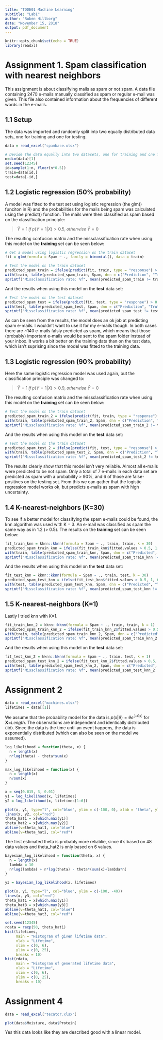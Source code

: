 ```yaml
---
title: "TDDE01 Machine Learning"
subtitle: "Lab1"
author: "Ruben Hillborg"
date: "November 15, 2018"
output: pdf_document
---
```


```r
knitr::opts_chunk$set(echo = TRUE)
library(readxl)
```

# Assignment 1. Spam classification with nearest neighbors

This assignment is about classifying mails as spam or not spam. A data file containing 2470 e-mails manually classified as spam or regular e-mail was given. This file also contained information about the frequencies of different words in the e-mails. 

## 1.1 Setup
The data was imported and randomly split into two equally distributed data sets, one for training and one for testing. 

```r
data = read_excel("spambase.xlsx")

# Devide the data equally into two datasets, one for training and one for testing
n=dim(data)[1]
set.seed(12345)
id=sample(1:n, floor(n*0.5))
train=data[id,]
test=data[-id,]
```

## 1.2 Logistic regression (50% probability)
A model was fitted to the test set using logistic regression (the glm() funciton in R) and the probabilities for the mails being spam was calculated using the predict() function. The mails were then classified as spam based on the classification principle:

>$\hat{Y} = 1 \;if \;p(Y = 1|X) > 0.5, \;otherwise \;\hat{Y} = 0$

The resulting confusion matrix and the missclassification rate when using this model on the **training** set can be seen below:

```r
# Get a model using logistic regression on the train dataset
fit = glm(formula = Spam ~ ., family = binomial(), data = train)

# Test the model on the train dataset
predicted_spam_train = ifelse(predict(fit, train, type = "response") > 0.5, 1, 0)
with(train, table(predicted_spam_train, Spam, dnn = c("Prediction", "Truth")))
sprintf("Missclassification rate: %f", mean(predicted_spam_train != train$Spam))
```

And the results when using this model on the **test** data set:

```r
# Test the model on the test dataset
predicted_spam_test = ifelse(predict(fit, test, type = "response") > 0.5, 1, 0)
with(test, table(predicted_spam_test, Spam, dnn = c("Prediction", "Truth")))
sprintf("Missclassification rate: %f", mean(predicted_spam_test != test$Spam))
```

As can be seen from the results, the model does an ok job at predicting spam e-mails. I wouldn't want to use it for my e-mails though. In both cases there are ~140 e-mails falsly predicted as spam, which means that those (probably) important e-mails would be sent to the spam folder instead of your inbox. It works a bit better on the training data than on the test data, which isn't suprising since the model was fitted to the training data. 

## 1.3 Logistic regression (90% probability)
Here the same logistic regression model was used again, but the classification principle was changed to:

>$\hat{Y} = 1 \;if \;p(Y = 1|X) > 0.9, \;otherwise \;\hat{Y} = 0$

The resulting confusion matrix and the missclassification rate when using this model on the **training** set can be seen below:

```r
# Test the model on the train dataset
predicted_spam_train_2 = ifelse(predict(fit, train, type = "response") > 0.9, 1, 0)
with(train, table(predicted_spam_train_2, Spam, dnn = c("Prediction", "Truth")))
sprintf("Missclassification rate: %f", mean(predicted_spam_train_2 != train$Spam))
```

And the results when using this model on the **test** data set:

```r
# Test the model on the train dataset
predicted_spam_test_2 = ifelse(predict(fit, test, type = "response") > 0.9, 1, 0)
with(train, table(predicted_spam_test_2, Spam, dnn = c("Prediction", "Truth")))
sprintf("Missclassification rate: %f", mean(predicted_spam_test_2 != test$Spam))
```

The results clearly show that this model isn't very reliable. Almost all e-mails were predicted to be not spam. Only a total of 7 e-mails in each data set are predicted as spam with a probability > 90%, and 6 of those are false-positives on the testing set. From this we can gather that the logistic regression model works ok, but predicts e-mails as spam with high uncertainty. 

## 1.4 K-nearest-neighbors (K=30)
To see if a better model for classifying the spam e-mails could be found, the knn algorithm was used with K = 3. An e-mail was classified as spam the same way as in 1.2 (> 0.5). The results on the **training** set can be seen below:

```r
fit_train_knn = kknn::kknn(formula = Spam ~ ., train, train, k = 30)
predicted_spam_train_knn = ifelse(fit_train_knn$fitted.values > 0.5, 1, 0)
with(train, table(predicted_spam_train_knn, Spam, dnn = c("Predicted", "Truth")))
sprintf("Missclassification rate: %f", mean(predicted_spam_train_knn != train$Spam))
```

And the results when using this model on the **test** data set:

```r
fit_test_knn = kknn::kknn(formula = Spam ~ ., train, test, k = 30)
predicted_spam_test_knn = ifelse(fit_test_knn$fitted.values > 0.5, 1, 0)
with(test, table(predicted_spam_test_knn, Spam, dnn = c("Predicted", "Truth")))
sprintf("Missclassification rate: %f", mean(predicted_spam_test_knn != test$Spam))
```


## 1.5 K-nearest-neighbors (K=1)
Lastly I tried knn with K=1.

```r
fit_train_knn_2 = kknn::kknn(formula = Spam ~ ., train, train, k = 1)
predicted_spam_train_knn_2 = ifelse(fit_train_knn_2$fitted.values > 0.5, 1, 0)
with(train, table(predicted_spam_train_knn_2, Spam, dnn = c("Predicted", "Truth")))
sprintf("Missclassification rate: %f", mean(predicted_spam_train_knn_2 != train$Spam))
```

And the results when using this model on the **test** data set:

```r
fit_test_knn_2 = kknn::kknn(formula = Spam ~ ., train, test, k = 1)
predicted_spam_test_knn_2 = ifelse(fit_test_knn_2$fitted.values > 0.5, 1, 0)
with(test, table(predicted_spam_test_knn_2, Spam, dnn = c("Predicted", "Truth")))
sprintf("Missclassification rate: %f", mean(predicted_spam_test_knn_2 != test$Spam))
```


# Assignment 2
```r
data = read_excel("machines.xlsx")
lifetimes = data[[1]]
```

We assume that the probability model for the data is $p(x|\theta) = \theta e^{(-\theta x)}$ for **X**=*Length*. The observations are independent and identically distributed (iid). Since the data is the time until an event happens, the data is exponentially distributed (which can also be seen on the model we assumed). 

```r
log_likelihood = function(theta, x) {
  n = length(x)
  n*log(theta) - theta*sum(x)
}

max_log_likelihood = function(x) {
  n = length(x)
  n/sum(x)
}

x = seq(0.015, 3, 0.01)
y1 = log_likelihood(x, lifetimes)
y2 = log_likelihood(x, lifetimes[1:6])

plot(x, y1, type="l", col="blue", ylim = c(-100, 0), xlab = "theta", ylab = "log likelihood")
lines(x, y2, col="red")
theta_hat1 = x[which.max(y1)]
theta_hat2 = x[which.max(y2)]
abline(v=theta_hat1, col="blue")
abline(v=theta_hat2, col="red")
```

The first estimated theta is probably more reliablie, since it's based on 48 data values and theta_hat2 is only based on 6 values.

```r
bayesian_log_likelihood = function(theta, x) {
  n = length(x)
  lambda = 10
  n*log(lambda) + n*log(theta) - theta*(sum(x)+lambda*n)
}

y3 = bayesian_log_likelihood(x, lifetimes)

plot(x, y1, type="l", col="blue", ylim = c(-100, -40))
lines(x, y3, col="red")
theta_hat1 = x[which.max(y1)]
theta_hat3 = x[which.max(y3)]
abline(v=theta_hat1, col="blue")
abline(v=theta_hat3, col="red")
```


```r
set.seed(12345)
rdata = rexp(50, theta_hat1)
hist(lifetimes,
     main = "Histogram of given lifetime data",
     xlab = "Lifetime",
     xlim = c(0, 6),
     ylim = c(0, 25),
     breaks = 10)
hist(rdata,
     main = "Histogram of generated lifetime data",
     xlab = "Lifetime",
     xlim = c(0, 6),
     ylim = c(0, 25),
     breaks = 10)
```


# Assignment 4
```r
data = read_excel("tecator.xlsx")

plot(data$Moisture, data$Protein)
```

Yes this data looks like they are described good with a linear model.

```r

```